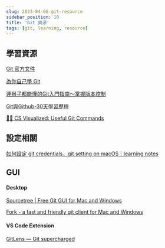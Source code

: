 ```yaml
---
slug: 2023-04-06-git-resource
sidebar_position: 10
title: 'Git 資源'
tags: [git, learning, resource]
---
```


## 學習資源
[Git 官方文件](https://git-scm.com/doc)

[為你自己學 Git](https://gitbook.tw/)

[連猴子都能懂的Git入門指南〜掌握版本控制](https://backlog.com/git-tutorial/tw/)

[Git與Github-30天學習歷程](https://ithelp.ithome.com.tw/users/20119923/ironman/2232)

[🌳🚀 CS Visualized: Useful Git Commands](https://dev.to/lydiahallie/cs-visualized-useful-git-commands-37p1?fbclid=IwAR1sPBm8TOym6S9uiW8DXZfftZWyvydygKKZU1YcX2vBheJUjwOgEwLkIIA)


## 設定相關
[如何設定 git credentials，git setting on macOS｜learning notes](https://chenjinny.medium.com/git-setting-on-macos-learning-notes-21c98a8aa700)

## GUI
#### Desktop
[Sourcetree | Free Git GUI for Mac and Windows](https://www.sourcetreeapp.com/)

[Fork - a fast and friendly git client for Mac and Windows](https://git-fork.com/)

#### VS Code Extension
[GitLens — Git supercharged](https://marketplace.visualstudio.com/items?itemName=eamodio.gitlens)
